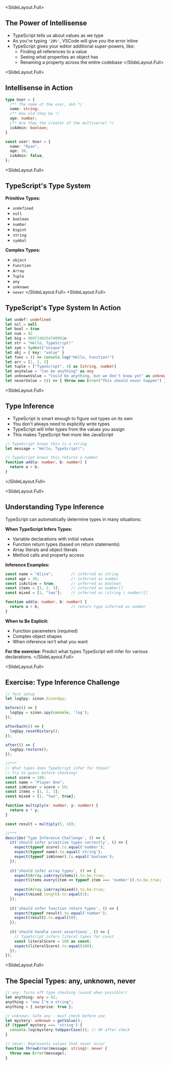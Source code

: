 
<SlideLayout.Full>
## The Power of Intellisense

- TypeScript tells us about values as we type
- As you're typing `'20%'`, VSCode will give you the error inline
- TypeScript gives your editor additional super-powers, like:
  - Finding all references to a value
  - Seeing what properties an object has
  - Renaming a property across the entire codebase
</SlideLayout.Full>

<SlideLayout.Full>
## Intellisense in Action
<CodeDisplay >
  <File name="example.typescript">
    
```typescript
type User = {
  /** The name of the user, duh */
  name: string;
  /** How old they be */
  age: number;
  /** Are they the creator of the multiverse? */
  isAdmin: boolean;
}

const user: User = {
  name: "Ryan",
  age: 30,
  isAdmin: false,
};
```
    
  </File>
</CodeDisplay>
</SlideLayout.Full>

<SlideLayout.Full>
## TypeScript's Type System
**Primitive Types:**
- `undefined`
- `null`
- `boolean`
- `number`
- `bigint`
- `string`
- `symbol`

**Complex Types:**
- `object`
- `Function`
- `Array`
- `Tuple`
- `any`
- `unknown`
- `never`
</SlideLayout.Full>
<SlideLayout.Full>
## TypeScript's Type System In Action
<CodeDisplay >
  <File name="example.typescript">
    
```typescript
let undef: undefined
let nil = null
let bool = true
let num = 42
let big = 9007199254740991n
let str = "Hello, TypeScript!"
let sym = Symbol("unique")
let obj = { key: "value" }
let func = () => console.log("Hello, Function!")
let arr = [1, 2, 3]
let tuple = ["TypeScript", 4] as [string, number]
let anyValue = "Can be anything" as any
let unknownValue = "Could be anything, but we don't know yet" as unknown
let neverValue = (() => { throw new Error("This should never happen") })()
```
    
  </File>
</CodeDisplay>
</SlideLayout.Full>

<SlideLayout.Full>
## Type Inference

- TypeScript is smart enough to figure out types on its own
- You don't always need to explicitly write types
- TypeScript will infer types from the values you assign
- This makes TypeScript feel more like JavaScript

```typescript
// TypeScript knows this is a string
let message = "Hello, TypeScript!";

// TypeScript knows this returns a number
function add(a: number, b: number) {
  return a + b;
}
```
</SlideLayout.Full>

<SlideLayout.Full>
## Understanding Type Inference

TypeScript can automatically determine types in many situations:

**When TypeScript Infers Types:**
- Variable declarations with initial values
- Function return types (based on return statements)
- Array literals and object literals
- Method calls and property access

**Inference Examples:**
```typescript
const name = "Alice";        // inferred as string
const age = 30;              // inferred as number
const isActive = true;       // inferred as boolean
const items = [1, 2, 3];     // inferred as number[]
const mixed = [1, "two"];    // inferred as (string | number)[]

function add(a: number, b: number) {
  return a + b;              // return type inferred as number
}
```

**When to Be Explicit:**
- Function parameters (required)
- Complex object shapes
- When inference isn't what you want

**For the exercise**: Predict what types TypeScript will infer for various declarations.
</SlideLayout.Full>

<SlideLayout.Full>
## Exercise: Type Inference Challenge
<CodeDisplay >
  <File name="example.typescript">
    
```typescript
// Test setup
let logSpy: sinon.SinonSpy;

before(() => {
  logSpy = sinon.spy(console, 'log');
});

afterEach(() => {
  logSpy.resetHistory();
});

after(() => {
  logSpy.restore();
});

//***
// What types does TypeScript infer for these?
// Try to guess before checking!
const score = 100;
const name = "Player One";
const isWinner = score > 50;
const items = [1, 2, 3];
const mixed = [1, "two", true];

function multiply(x: number, y: number) {
  return x * y;
}

const result = multiply(5, 10);

//***
describe('Type Inference Challenge', () => {
  it('should infer primitive types correctly', () => {
    expect(typeof score).to.equal('number');
    expect(typeof name).to.equal('string');
    expect(typeof isWinner).to.equal('boolean');
  });
  
  it('should infer array types', () => {
    expect(Array.isArray(items)).to.be.true;
    expect(items.every(item => typeof item === 'number')).to.be.true;
    
    expect(Array.isArray(mixed)).to.be.true;
    expect(mixed.length).to.equal(3);
  });
  
  it('should infer function return types', () => {
    expect(typeof result).to.equal('number');
    expect(result).to.equal(50);
  });
  
  it('should handle const assertions', () => {
    // TypeScript infers literal types for const
    const literalScore = 100 as const;
    expect(literalScore).to.equal(100);
  });
});
```
    
  </File>
</CodeDisplay>
</SlideLayout.Full>

<SlideLayout.Full>
## The Special Types: any, unknown, never
<CodeDisplay >
  <File name="example.typescript">
    
```typescript
// any: Turns off type checking (avoid when possible!)
let anything: any = 42;
anything = "now I'm a string";
anything = { surprise: true };

// unknown: Safe any - must check before use
let mystery: unknown = getValue();
if (typeof mystery === 'string') {
  console.log(mystery.toUpperCase()); // OK after check
}

// never: Represents values that never occur
function throwError(message: string): never {
  throw new Error(message);
}
```
    
  </File>
</CodeDisplay>
</SlideLayout.Full>